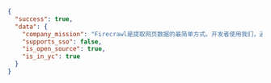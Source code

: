 ```json JSON
{
  "success": true,
  "data": {
    "company_mission": "Firecrawl是提取网页数据的最简单方式。开发者使用我们，通过一次API调用即可将URL可靠地转换为LLM就绪的Markdown或结构化数据。",
    "supports_sso": false,
    "is_open_source": true,
    "is_in_yc": true
  }
}
```